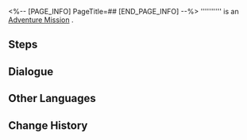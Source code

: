 <%-- [PAGE_INFO]
PageTitle=##
[END_PAGE_INFO] --%>
{{Stub|Dialogue.}}
{{Mission Infobox
|id            = 8023801
|title         = 
|image         = <!--Mission .png-->
|type          = Adventure
|event_name    = 
|chapter       = 
|requirements  = [[Adventure Mission]] ''[[Divergent Universe: Loading Equation]]'' completed
|summary       = <!--official mission summary from Fate's Atlas-->
|characters    = Trailblazer
|startLocation = [[<!--starting world-->]] - [[<!--starting area-->]]
|world         = <!--starting world-->
|area          = <!--starting area-->
|prev          = Divergent Universe: Loading Equation
|next          = Probability, Aesthetics, and Circuits
|rewards       = 
}}
'''''''''' is an [[Adventure Mission]]<!--in [world]-->.

==Steps==


<!--
==Gameplay Notes==

--><!--
==Trial Character==

-->
==Dialogue==
{{Stub Dialogue}}
{{Dialogue Start}}
:{{tx}}
{{Dialogue End}}

==Other Languages==
{{Other Languages
|en   = 
|zhs  = 
|zht  = 
|ja   = 
|ko   = 
|es   = 
|fr   = 
|ru   = 
|th   = 
|vi   = 
|de   = 
|id   = 
|pt   = 
}}

==Change History==
{{Change History|2.3}}
